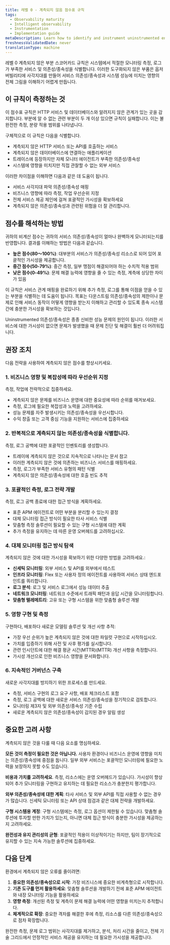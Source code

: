 ```yaml
---
title: 레벨 0 - 계측되지 않음 점수표 규칙
tags:
  - Observability maturity
  - Intelligent observability
  - Instrumentation
  - Implementation guide
metaDescription: Learn how to identify and instrument uninstrumented entities to achieve complete observability coverage and eliminate blind spots.
freshnessValidatedDate: never
translationType: machine
---
```


레벨 0 계측되지 않은 부분 스코어카드 규칙은 시스템에서 적절한 모니터링 측정, 로그가 부족한 서비스 및 의존성/종속성을 식별합니다. 이러한 도구화되지 않은 부품은 옵저버빌리티에 사각지대를 만들어 서비스 의존성/종속성과 시스템 성능에 미치는 영향의 전체 그림을 이해하기 어렵게 만듭니다.

## 이 규칙이 측정하는 것

이 점수표 규칙은 HTTP 서비스 및 데이터베이스와 알려지지 않은 관계가 있는 곳을 감지합니다. 부분에 알 수 없는 관련 부분이 두 개 이상 있으면 규칙이 실패합니다. 이는 불완전한 측정, 분량 적용 범위를 나타냅니다.

구체적으로 이 규칙은 다음을 식별합니다.

* 계측되지 않은 HTTP 서비스 또는 API를 호출하는 서비스
* 계측되지 않은 데이터베이스에 연결하는 애플리케이션
* 트레이스에 등장하지만 자체 모니터 에이전트가 부족한 의존성/종속성
* 시스템에 영향을 미치지만 직접 관찰할 수 없는 외부 서비스

이러한 차이점을 이해하면 다음과 같은 데 도움이 됩니다.

* 서비스 사각지대 파악 의존성/종속성 매핑
* 비즈니스 영향에 따라 측정, 작업 우선순위 지정
* 전체 서비스 제공 체인에 걸쳐 포괄적인 가시성을 확보하세요
* 계측되지 않은 의존성/종속성과 관련된 위험을 더 잘 관리합니다.

## 점수를 해석하는 방법

귀하의 비계산 점수는 귀하의 서비스 의존성/종속성이 얼마나 완벽하게 모니터되는지를 반영합니다. 결과를 이해하는 방법은 다음과 같습니다.

* **높은 점수(80～100%)**: 대부분의 서비스가 의존성/종속성 리소스로 되어 있어 포괄적인 가시성을 제공합니다.
* **중간 점수(50-79%)**: 중간 측정, 일부 맹점이 해결되어야 하는 수치적 적용 범위
* **낮은 점수(0-49%)**: 문제 해결 능력에 영향을 줄 수 있는 측정, 계측에 상당한 차이가 있음

이 규칙은 서비스 관계 매핑을 완료하기 위해 추가 측정, 로그를 통해 이점을 얻을 수 있는 부분을 식별하는 데 도움이 됩니다. 목표는 다운스트림 의존성/종속성의 제한이나 문제로 인해 서비스 동작이 어떻게 영향을 받는지 이해하고 관리할 수 있도록 종속 시스템 간에 충분한 가시성을 확보하는 것입니다.

<Callout variant="important">
  Uninstrumented 의존성/종속성은 종종 신비한 성능 문제의 원인이 됩니다. 이러한 서비스에 대한 가시성이 없으면 문제가 발생했을 때 문제 진단 및 해결이 훨씬 더 어려워집니다.
</Callout>

## 권장 조치

다음 전략을 사용하여 계측되지 않은 점수를 향상시키세요.

### 1. 비즈니스 영향 및 복잡성에 따라 우선순위 지정

측정, 작업에 전략적으로 집중하세요.

* 계측되지 않은 문제를 비즈니스 운영에 대한 중요성에 따라 순위를 매겨보세요.
* 측정, 로그에 필요한 복잡성과 노력을 고려하세요.
* 성능 문제를 자주 발생시키는 의존성/종속성을 우선시합니다.
* 수익 창출 또는 고객 중심 기능을 지원하는 서비스에 집중하세요

### 2. 반복적으로 계측되지 않는 의존성/종속성을 식별합니다.

측정, 로그 공백에 대한 포괄적인 인벤토리를 생성합니다.

* 트레이에 계측되지 않은 것으로 지속적으로 나타나는 문서 참고
* 이러한 계측되지 않은 것에 의존하는 비즈니스 서비스를 매핑하세요.
* 측정, 로그가 부족한 서비스 유형의 패턴 식별
* 계측되지 않은 의존성/종속성에 대한 호출 빈도 추적

### 3. 포괄적인 측정, 로그 전략 개발

측정, 로그 공백 종료에 대한 접근 방식을 계획하세요.

* 표준 APM 에이전트로 어떤 부분을 분리할 수 있는지 결정
* 대체 모니터링 접근 방식이 필요한 타사 서비스 식별
* 맞춤형 측정 솔루션이 필요할 수 있는 구형 시스템에 대한 계획
* 추가 측정을 유지하는 데 따른 운영 오버헤드를 고려하십시오.

### 4. 대체 모니터링 접근 방식 탐색

계측되지 않은 것에 대한 가시성을 확보하기 위한 다양한 방법을 고려하세요.:

* **신세틱 모니터링**: 외부 서비스 및 API를 외부에서 테스트
* **인프라 모니터링**: Flex 또는 사용자 정의 에이전트를 사용하여 서비스 상태 엔드포인트를 쿼리합니다.
* **로그 분석**: 로그 및 서비스 로그에서 성능 데이터 추출
* **네트워크 모니터링**: 네트워크 수준에서 트래픽 패턴과 응답 시간을 모니터링합니다.
* **맞춤형 텔레메트리**: 고유 또는 구형 시스템을 위한 맞춤형 솔루션 개발

### 5. 영향 구현 및 측정

구현하다, 배포하다 새로운 모델링 솔루션 및 개선 사항 추적:

* 가장 우선 순위가 높은 계측되지 않은 것에 대한 파일럿 구현으로 시작하십시오.
* 가치를 입증하기 위해 사전 및 사후 평가를 실시합니다.
* 관련 인시던트에 대한 해결 평균 시간(MTTR)(MTTR) 개선 사항을 측정합니다.
* 가시성 개선으로 인한 비즈니스 영향을 문서화합니다.

### 6. 지속적인 거버넌스 구축

새로운 사각지대를 방지하기 위한 프로세스를 만드세요.

* 측정, 서비스 구현의 로그 요구 사항, 배포 체크리스트 포함
* 측정, 로그 공백에 대한 새로운 서비스 의존성/종속성을 정기적으로 검토합니다.
* 모니터링 제3자 및 외부 의존성/종속성 기준 수립
* 새로운 계측되지 않은 의존성/종속성이 감지된 경우 알림 생성

## 중요한 고려 사항

계측되지 않은 것을 다룰 때 다음 요소를 명심하세요.

**모든 것이 측정이 필요한 것은 아닙니다.** 사용자 환경이나 비즈니스 운영에 영향을 미치는 의존성/종속성에 중점을 둡니다. 일부 외부 서비스는 포괄적인 모니터링에 필요한 노력을 보장하지 못할 수도 있습니다.

**비용과 가치를 고려하세요**. 측정, 리소스에는 운영 오버헤드가 있습니다. 가시성이 향상되어 추가 모니터링을 구현하고 유지하는 데 필요한 리소스가 충분한지 평가합니다.

**외부 의존성/종속성에 대한 계획**: 타사 서비스 및 외부 API를 직접 사용할 수 없는 경우가 많습니다. 신세틱 모니터링 또는 API 상태 점검과 같은 대체 전략을 개발하세요.

**구형 시스템용 계정**: 구형 시스템에는 측정, 로그 옵션이 제한될 수 있습니다. 맞춤형 솔루션에 투자할 만한 가치가 있는지, 아니면 대체 접근 방식이 충분한 가시성을 제공하는지 고려하세요.

**완전성과 유지 관리성의 균형**: 포괄적인 적용이 이상적이기는 하지만, 팀이 장기적으로 유지할 수 있는 지속 가능한 솔루션에 집중하세요.

## 다음 단계

환경에서 계측되지 않은 오류를 줄이려면:

1. **중요한 의존성/종속성으로 시작**: 가장 비즈니스에 중요한 비계측형으로 시작합니다.
2. **기존 도구를 먼저 활용하세요**: 맞춤형 솔루션을 개발하기 전에 표준 APM 에이전트와 내장 모니터링 기능을 활용하세요
3. **영향 측정**: 개선된 측정 및 계측이 문제 해결 능력에 어떤 영향을 미치는지 추적합니다.
4. **체계적으로 확장**: 중요한 격차를 해결한 후에 측정, 리소스를 다른 의존성/종속성으로 점차 확장합니다.

완전한 측정, 문제 로그 범위는 사각지대를 제거하고, 분석, 처리 시간을 줄이고, 전체 기술 그리드에서 안정적인 서비스 제공을 유지하는 데 필요한 가시성을 제공합니다.